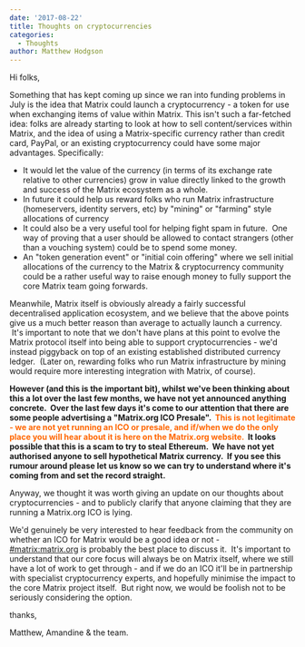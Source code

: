```yaml
---
date: '2017-08-22'
title: Thoughts on cryptocurrencies
categories:
  - Thoughts
author: Matthew Hodgson
---
```


Hi folks,

Something that has kept coming up since we ran into funding problems in July is the idea that Matrix could launch a cryptocurrency - a token for use when exchanging items of value within Matrix. This isn't such a far-fetched idea: folks are already starting to look at how to sell content/services within Matrix, and the idea of using a Matrix-specific currency rather than credit card, PayPal, or an existing cryptocurrency could have some major advantages. Specifically:
<ul>
 	<li>It would let the value of the currency (in terms of its exchange rate relative to other currencies) grow in value directly linked to the growth and success of the Matrix ecosystem as a whole.</li>
 	<li>In future it could help us reward folks who run Matrix infrastructure (homeservers, identity servers, etc) by "mining" or "farming" style allocations of currency</li>
 	<li>It could also be a very useful tool for helping fight spam in future.  One way of proving that a user should be allowed to contact strangers (other than a vouching system) could be to spend some money.</li>
 	<li>An "token generation event" or "initial coin offering" where we sell initial allocations of the currency to the Matrix &amp; cryptocurrency community could be a rather useful way to raise enough money to fully support the core Matrix team going forwards.</li>
</ul>
Meanwhile, Matrix itself is obviously already a fairly successful decentralised application ecosystem, and we believe that the above points give us a much better reason than average to actually launch a currency.  It's important to note that we don't have plans at this point to evolve the Matrix protocol itself into being able to support cryptocurrencies - we'd instead piggyback on top of an existing established distributed currency ledger.  (Later on, rewarding folks who run Matrix infrastructure by mining would require more interesting integration with Matrix, of course).

<strong>However (and this is the important bit), whilst we've been thinking about this a lot over the last few months, we have not yet announced anything concrete.  Over the last few days it's come to our attention that there are some people advertising a "Matrix.org ICO Presale".  <span style="color: #ff6600;">This is not legitimate - we are not yet running an ICO or presale, and if/when we do the only place you will hear about it is here on the Matrix.org website. </span> It looks possible that this is a scam to try to steal Ethereum.  We have not yet authorised anyone to sell hypothetical Matrix currency.  If you see this rumour around please let us know so we can try to understand where it's coming from and set the record straight.</strong>

Anyway, we thought it was worth giving an update on our thoughts about cryptocurrencies - and to publicly clarify that anyone claiming that they are running a Matrix.org ICO is lying.

We'd genuinely be very interested to hear feedback from the community on whether an ICO for Matrix would be a good idea or not - <a href="https://matrix.to/#/#matrix:matrix.org">#matrix:matrix.org</a> is probably the best place to discuss it.  It's important to understand that our core focus will always be on Matrix itself, where we still have a lot of work to get through - and if we do an ICO it'll be in partnership with specialist cryptocurrency experts, and hopefully minimise the impact to the core Matrix project itself.  But right now, we would be foolish not to be seriously considering the option.

thanks,

Matthew, Amandine &amp; the team.